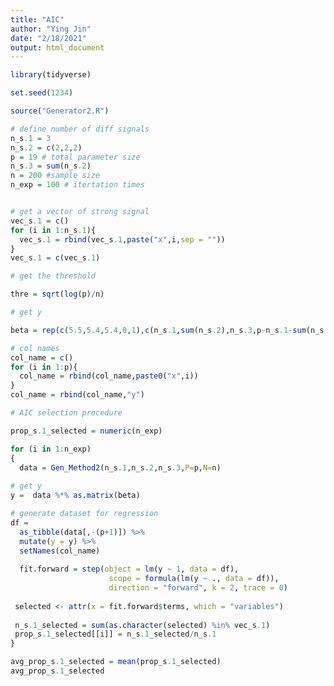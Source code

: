 ```yaml
---
title: "AIC"
author: "Ying Jin"
date: "2/18/2021"
output: html_document
---
```


```r
library(tidyverse)

set.seed(1234)

source("Generator2.R")
```


```r
# define number of diff signals
n_s.1 = 3
n_s.2 = c(2,2,2)
p = 19 # total parameter size
n_s.3 = sum(n_s.2)
n = 200 #sample size
n_exp = 100 # itertation times


# get a vector of strong signal
vec_s.1 = c()
for (i in 1:n_s.1){
  vec_s.1 = rbind(vec_s.1,paste("x",i,sep = ""))
}
vec_s.1 = c(vec_s.1)

# get the threshold

thre = sqrt(log(p)/n)

# get y 

beta = rep(c(5.5,5.4,5.4,0,1),c(n_s.1,sum(n_s.2),n_s.3,p-n_s.1-sum(n_s.2)-n_s.3,1))

# col names
col_name = c()
for (i in 1:p){
  col_name = rbind(col_name,paste0("x",i))
}
col_name = rbind(col_name,"y")
```



```r
# AIC selection procedure

prop_s.1_selected = numeric(n_exp)

for (i in 1:n_exp)
{
  data = Gen_Method2(n_s.1,n_s.2,n_s.3,P=p,N=n)
  
# get y 
y =  data %*% as.matrix(beta)

# generate dataset for regression 
df = 
  as_tibble(data[,-(p+1)]) %>% 
  mutate(y = y) %>% 
  setNames(col_name) 
  
  fit.forward = step(object = lm(y ~ 1, data = df),
                      scope = formula(lm(y ~ ., data = df)), 
                      direction = "forward", k = 2, trace = 0) 
  
 selected <- attr(x = fit.forward$terms, which = "variables")
 
 n_s.1_selected = sum(as.character(selected) %in% vec_s.1)
 prop_s.1_selected[[i]] = n_s.1_selected/n_s.1
}

avg_prop_s.1_selected = mean(prop_s.1_selected)
avg_prop_s.1_selected
```

